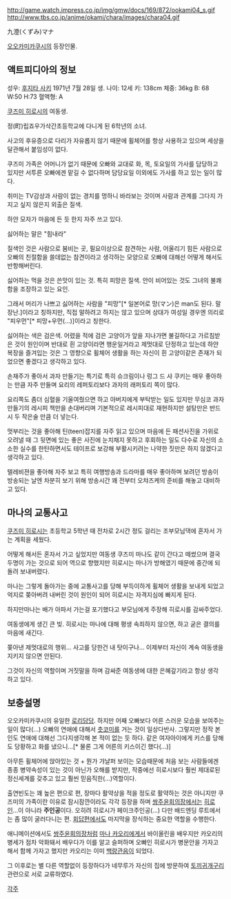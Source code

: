 http://game.watch.impress.co.jp/img/gmw/docs/169/872/ookami04_s.gif
http://www.tbs.co.jp/anime/okami/chara/images/chara04.gif

九澄(くずみ)マナ

[[오오카미카쿠시]]의 등장인물.

== 액트피디아의 정보 ==

성우: [[후지타 사키]]
1971년 7월 28일 생.
나이: 12세
키: 138cm
체중: 36kg
B: 68 W:50 H:73
혈액형: A

[[쿠즈미 히로시]]의 여동생.

정(町)립죠우가삭간초등학교에 다니게 된 6학년의 소녀.

사고의 후유증으로 다리가 자유롭지 않기 때문에 휠체어를 항상 사용하고 있으며 세상을 달관해서 붙임성이 없다.

쿠즈미 가족은 어머니가 없기 때문에 오빠와 교대로 화, 목, 토요일의 가사를 담당하고 있지만 서투른 오빠에겐 맡길 수 없다하며 담당요일 이외에도 가사를 하고 있는 일이 많다.

취미는 TV감상과 사람이 없는 경치를 멍하니 바라보는 것이며 사람과 관계를 그다지 가지고 싶지 않은지 외출은 질색.

하얀 모자가 마음에 든 듯 한지 자주 쓰고 있다.

싫어하는 말은 "힘내라"

질색인 것은 사람으로 붐비는 곳, 필요이상으로 참견하는 사람, 어울리기 힘든 사람으로 오빠의 친절함을 쓸데없는 참견이라고 생각하는 모양으로 오빠에 대해선 어떻게 해서도 반항해버린다.

싫어하는 먹을 것은 쓴맛이 있는 것. 특히 피망은 질색. 안이 비어있는 것도 그녀의 불쾌함을 조장하고 있는 요인.

그래서 머리가 나쁘고 싫어하는 사람을 "피망"[* 일본어로 망(マン)은 man도 된다. 말장난.]이라고 칭하지만, 직접 말하려고 하지는 않고 있으며 상대가 여성일 경우엔 의리로 "피우먼"[* 피망+우먼(...)]이라고 칭한다.

싫어하는 색은 검은색. 어렸을 적에 검은 고양이가 앞을 지나가면 불길하다고 가르침받은 것이 원인이며 반대로 흰 고양이라면 행운일거라고 제멋대로 단정하고 있는데 하얀 복장을 즐겨입는 것은 그 영향으로 휠체어 생활을 하는 자신이 흰 고양이같은 존재가 되었으면 좋겠다고 생각하고 있다.

손재주가 좋아서 과자 만들기는 특기로 특히 슈크림이나 렁그 드 샤 쿠키는 매우 좋아하는 만큼 자주 만들며 요리의 레퍼토리보다 과자의 래퍼토리 쪽이 많다.

요리쪽도 좀더 심혈을 기울여줬으면 하고 아버지에게 부탁받는 일도 있지만 무심코 과자 만들기의 레시피 책만을 손대버리며 기본적으로 레시피대로 재현하지만 설탕만은 반드시 두 작은술 만큼 더 넣는다.

멋부리는 것을 좋아해 틴(teen)잡지를 자주 읽고 있으며 마음에 든 패션사진을 가위로 오려낼 때 그 뒷면에 있는 좋은 사진에 눈치채지 못하고 후회하는 일도 다수로 자신의 소소한 실수를 한탄하면서도 테이프로 보강해 부활시키려는 나약한 짓만은 하지 않겠다고 생각하고 있다.

텔레비젼을 좋아해 자주 보고 특히 여행방송과 드라마를 매우 좋아하며 보려던 방송이 방송되는 날엔 차분히 보기 위해 방송시간 꽤 전부터 오챠즈케의 준비를 해놓고 대비하고 있다.

== 마나의 교통사고 ==

[[쿠즈미 히로시]]는 초등학교 5학년 때 전차로 2시간 정도 걸리는 조부모님댁에 혼자서 가는 계획을 세웠다.

어떻게 해서든 혼자서 가고 싶었지만 여동생 쿠즈미 마나도 같이 간다고 떼썼으며 결국 두명이 가는 것으로 되어 역으로 향했지만 히로시는 마나가 방해였기 때문에 중간에 되돌려 보내버렸다.

마나는 그렇게 돌아가는 중에 교통사고를 당해 부득이하게 휠체어 생활을 보내게 되었고 억지로 쫒아버려 내버린 것이 원인이 되어 히로시는 자격지심에 빠지게 된다.

하지만마나는 배가 아파서 가는걸 포기했다고 부모님에게 주장해 히로시를 감싸주었다.

여동생에게 생긴 큰 빚. 히로시는 마나에 대해 평생 속죄하지 않으면, 하고 굳은 결의를 마음에 새긴다.

쫒아낸 제멋대로의 행위...
사고를 당한건 내 탓이구나...
이제부터 자신이 계속 여동생을 지키지 않으면 안된다.

그것이 자신의 역할이며 거짓말을 하며 감싸준 여동생에 대한 은혜갚기라고 항상 생각
하고 있다.

== 보충설명 ==

오오카미카쿠시의 유일한 [[로리]]담당.
하지만 어째 오빠보다 어른 스러운 모습을 보여주는 일이 많다(...) 오빠의 연애에 대해서 [[츳코미]]를 거는 것이 일상다반사. 그렇지만 정작 본인도 연애에 대해선 그다지생각해 본 적이 없는 듯 하다. 같은 여자아이에게 키스를 당해도 당황하고 화를 냈으니...[* 물론 그게 어른의 키스이긴 했다(...)] 

아무튼 휠체어에 앉아있는 것 + 뭔가 갸냘퍼 보이는 모습때문에 처음 보는 사람들에겐 종종 병약속성이 있는 것이 아닌가 오해를 받지만, 작중에선 히로시보다 훨씬 제대로된 정신세계를 갖추고 있고 훨씬 믿음직한(...)역할이다. 

출연빈도는 꽤 높은 편으로 편, 장마다 활약상을 적을 정도로 활약하는 것은 아니지만 쿠즈미의 가족이란 이유로 잠시잠깐이라도 각각 등장을 하며 [[쌍주윤회의장]]에서는 [[히로인]]...이 아니라 '''주인공'''이다. 오히려 히로시가 페이크주인공(...) 다만 배드엔딩 루트에서는 좀 많이 굴러다니는 편. [[회답편]]에서도 마지막을 장식하는 중요한 역할을 수행한다.

애니메이션에서도 [[쌍주윤회의장]]처럼 [[마나 카오리]]에게서 바이올린을 배우지만 카오리의 병세가 점차 악화돼서 배우다가 이를 알고 슬퍼하며 오빠인 히로시가 병문안을 가자고 해서 함께 가자고 했지만 카오리는 이미 [[백랑관음]]이 되었다.

그 이후로는 별 다른 역할없이 등장하다가 네무루가 자신의 집에 방문하여 [[토끼귀개구리]] 관련으로 서로 교류하였다.

[[각주]]
